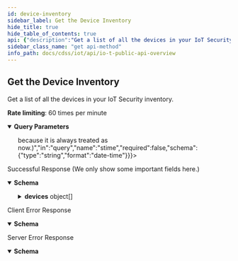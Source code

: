 ```yaml
---
id: device-inventory
sidebar_label: Get the Device Inventory
hide_title: true
hide_table_of_contents: true
api: {"description":"Get a list of all the devices in your IoT Security inventory.\n\n**Rate limiting**: 60 times per minute\n","operationId":"device-inventory","security":[{"X-Key-Id":[],"X-Access-Key":[]}],"tags":["IoT Public API"],"parameters":[{"description":"The customer ID to which the API call is directed","in":"query","name":"customerid","required":true,"schema":{"type":"string"}},{"description":"An optional string that sets the start of a time range for devices to retrieve. This is the time when a device was last active. (It’s unnecessary to set etime=now or etime=<time> because it is always treated as now.)","in":"query","name":"stime","required":false,"schema":{"type":"string","format":"date-time"}},{"description":"An optional integer that sets the number of items to skip","in":"query","name":"offset","required":false,"schema":{"type":"integer"}},{"description":"An optional integer that sets the number of items in one response; that is, in one page. The maximum page length you can set is 1000. The default page length for alerts, devices, and vulnerability instances is 1000. Because of these high default values, we recommend setting the page length to a smaller number, especially for alerts and vulnerabilities.","in":"query","name":"pagelength","required":false,"schema":{"type":"integer"}},{"description":"The return of more device attributes (true) or fewer attributes (false)","in":"query","name":"detail","required":false,"schema":{"type":"string","enum":["true","false"]}},{"description":"The alphanumeric order in which devices are displayed by MAC address. asc indicates an ascending order from smallest tolargest. desc, which is the default, indicates a descending order from largest to smallest.","in":"query","name":"sortdirection","required":false,"schema":{"type":"string","enum":["asc","desc"]}},{"description":"The device attribute to use for sorting. Currently only MAC is supported.","in":"query","name":"sortfield","required":false,"schema":{"type":"string"}},{"description":"Field to filter devices with traffic restricted","in":"query","name":"trafficRestricted","required":false,"schema":{"type":"string","enum":["yes","no"]},"example":"yes"}],"responses":{"200":{"description":"Successful Response (We only show some important fields here.)","content":{"application/json":{"schema":{"type":"object","properties":{"total":{"type":"integer","description":"The number of devices matching the request"},"devices":{"type":"array","description":"An array containing device details","items":{"type":"object","properties":{"deviceid":{"type":"string","description":"The device ID, which IoT Security uses to identify and track a device"},"hostname":{"type":"string","description":"The device hostname"},"category":{"type":"string","description":"The category to which the device belongs"},"profile":{"type":"string","description":"The device profile assigned to the device"},"profile_type":{"type":"string","description":"The type of device profile, such as IoT or Non_IoT"},"profile_vertical":{"type":"string","description":"The industry vertical for the profile such as Medical, IT Devices, and Office"},"ip_address":{"type":"string","description":"The IP address of a device"},"mac_address":{"type":"string","description":"The MAC address of a device"},"risk_score":{"type":"integer","description":"The risk score of a device"},"risk_level":{"type":"string","description":"The risk level of a device. There are four: low, medium, high, and critical"},"last_activity":{"type":"string","format":"date-time","description":"A UTC timestamp for the last detected device activity"},"confidence_score":{"type":"string","description":"The confidence score for device classification"},"tagIdList":{"type":"array","description":"A list of IDs for user- and system-defined tags assigned to a device"},"allTags":{"type":"array","description":"An array of user-defined tags assigned to a device. Each item in the array consists of three attributes: tagType, tagValue, and tagId.","items":{"type":"object","properties":{"tagType":{"type":"string","description":"The key for a user-defined tag"},"tagValue":{"type":"string","description":"The value of the tag key for a user-defined tag"},"tagId":{"type":"string","description":"The ID of a user-defined tag"}}}},"trafficRestricted":{"type":"boolean","description":"Whether traffic restriction is being applied to a device (yes) or not (no)"}}}}}},"examples":{"deviceInventoryResponseExample":{"value":{"total":1,"devices":[{"deviceid":"34:02:86:44:65:36","hostname":"InfusionPump-20","category":"Infusion System","profile":"Sigma Spectrum Infusion System","profile_type":"IoT","profile_vertical":"Medical","ip_address":"192.168.10.121","mac_address":"34:02:86:44:65:36","risk_score":0,"risk_level":"low","last_activity":"2018-05-31T18:39:37.404Z","confidence_score":"90","allTags":[{"tagType":"zzzNoTagTypeABC","tagValue":"special_blocked","tagId":"60f221a219e22f10003a965e"}],"trafficRestriced":true}]}}}}}},"4XX":{"description":"Client Error Response","content":{"application/json":{"schema":{"type":"object","properties":{"code":{"type":"string","description":"STATUS_CODE"},"msg":{"type":"string","description":"GENERAL_MESSAGE"}}},"examples":{"Bad Request":{"value":{"code":400,"msg":"Bad Request. This occurs when an HTTP request contains an invalid query string."}},"Forbidden access":{"value":{"code":403,"msg":"Forbidden access. Either the provided API key is invalid or it does not have the required RBAC permissions to run this API."}},"Too many requests":{"value":{"code":429,"msg":"Too many requests. The number of requests for device details for a single device exceeded the rate limit of 180 queries per minute per tenant."}}}}}},"5XX":{"description":"Server Error Response","content":{"application/json":{"schema":{"type":"object","properties":{"code":{"type":"string","description":"STATUS_CODE"},"msg":{"type":"string","description":"GENERAL_MESSAGE"}}},"examples":{"deviceInventoryResponseExample":{"value":{"code":500,"msg":"Internal server error. A unified status for API communication type errors."}}}}}}},"method":"get","path":"/pub/v4.0/device/list","servers":[{"url":"https://{customer-name}.iot.paloaltonetworks.com"}],"securitySchemes":{"X-Key-Id":{"description":"Your API header requires X-Key-Id for authentication.","type":"apiKey","in":"header","name":"X-Key-Id"},"X-Access-Key":{"description":"Your API header requires X-Key-Key for authentication.","type":"apiKey","in":"header","name":"X-Access-Key"}},"info":{"description":"Please refer [IoT Public API Authentication](/cdss/iot/api/iot-public-api-headers) to know how to get API Key\n","title":"IoT Public API Overview","version":"v4.0","contact":{}},"postman":{"name":"Get the Device Inventory","description":{"content":"Get a list of all the devices in your IoT Security inventory.\n\n**Rate limiting**: 60 times per minute\n","type":"text/plain"},"url":{"path":["pub","v4.0","device","list"],"host":["{{baseUrl}}"],"query":[{"disabled":false,"description":{"content":"(Required) The customer ID to which the API call is directed","type":"text/plain"},"key":"customerid","value":""},{"disabled":false,"description":{"content":"An optional string that sets the start of a time range for devices to retrieve. This is the time when a device was last active. (It’s unnecessary to set etime=now or etime=<time> because it is always treated as now.)","type":"text/plain"},"key":"stime","value":""},{"disabled":false,"description":{"content":"An optional integer that sets the number of items to skip","type":"text/plain"},"key":"offset","value":""},{"disabled":false,"description":{"content":"An optional integer that sets the number of items in one response; that is, in one page. The maximum page length you can set is 1000. The default page length for alerts, devices, and vulnerability instances is 1000. Because of these high default values, we recommend setting the page length to a smaller number, especially for alerts and vulnerabilities.","type":"text/plain"},"key":"pagelength","value":""},{"disabled":false,"description":{"content":"The return of more device attributes (true) or fewer attributes (false)","type":"text/plain"},"key":"detail","value":""},{"disabled":false,"description":{"content":"The alphanumeric order in which devices are displayed by MAC address. asc indicates an ascending order from smallest tolargest. desc, which is the default, indicates a descending order from largest to smallest.","type":"text/plain"},"key":"sortdirection","value":""},{"disabled":false,"description":{"content":"The device attribute to use for sorting. Currently only MAC is supported.","type":"text/plain"},"key":"sortfield","value":""},{"disabled":false,"description":{"content":"Field to filter devices with traffic restricted","type":"text/plain"},"key":"trafficRestricted","value":""}],"variable":[]},"header":[{"key":"Accept","value":"application/json"}],"method":"GET","auth":{"type":"apikey","apikey":[{"type":"any","value":"X-Key-Id","key":"key"},{"type":"any","value":"<API Key>","key":"value"},{"type":"any","value":"header","key":"in"}]}}}
sidebar_class_name: "get api-method"
info_path: docs/cdss/iot/api/io-t-public-api-overview
---
```



## Get the Device Inventory



Get a list of all the devices in your IoT Security inventory.

**Rate limiting**: 60 times per minute


<details style={{"marginBottom":"1rem"}} data-collapsed={false} open={true}><summary style={{}}><strong>Query Parameters</strong></summary><div><ul><ParamsItem className={"paramsItem"} param={{"description":"The customer ID to which the API call is directed","in":"query","name":"customerid","required":true,"schema":{"type":"string"}}}></ParamsItem><ParamsItem className={"paramsItem"} param={{"description":"An optional string that sets the start of a time range for devices to retrieve. This is the time when a device was last active. (It’s unnecessary to set etime=now or etime=<time> because it is always treated as now.)","in":"query","name":"stime","required":false,"schema":{"type":"string","format":"date-time"}}}></ParamsItem><ParamsItem className={"paramsItem"} param={{"description":"An optional integer that sets the number of items to skip","in":"query","name":"offset","required":false,"schema":{"type":"integer"}}}></ParamsItem><ParamsItem className={"paramsItem"} param={{"description":"An optional integer that sets the number of items in one response; that is, in one page. The maximum page length you can set is 1000. The default page length for alerts, devices, and vulnerability instances is 1000. Because of these high default values, we recommend setting the page length to a smaller number, especially for alerts and vulnerabilities.","in":"query","name":"pagelength","required":false,"schema":{"type":"integer"}}}></ParamsItem><ParamsItem className={"paramsItem"} param={{"description":"The return of more device attributes (true) or fewer attributes (false)","in":"query","name":"detail","required":false,"schema":{"type":"string","enum":["true","false"]}}}></ParamsItem><ParamsItem className={"paramsItem"} param={{"description":"The alphanumeric order in which devices are displayed by MAC address. asc indicates an ascending order from smallest tolargest. desc, which is the default, indicates a descending order from largest to smallest.","in":"query","name":"sortdirection","required":false,"schema":{"type":"string","enum":["asc","desc"]}}}></ParamsItem><ParamsItem className={"paramsItem"} param={{"description":"The device attribute to use for sorting. Currently only MAC is supported.","in":"query","name":"sortfield","required":false,"schema":{"type":"string"}}}></ParamsItem><ParamsItem className={"paramsItem"} param={{"description":"Field to filter devices with traffic restricted","in":"query","name":"trafficRestricted","required":false,"schema":{"type":"string","enum":["yes","no"]},"example":"yes"}}></ParamsItem></ul></div></details><div><ApiTabs><TabItem label={"200"} value={"200"}><div>

Successful Response (We only show some important fields here.)

</div><div><MimeTabs groupId={"mime-type"}><TabItem label={"application/json"} value={"application/json"}><SchemaTabs groupId={"schema-tabs"}><TabItem label={"Schema"} value={"Schema"}><details style={{}} data-collapsed={false} open={true}><summary style={{"textAlign":"left"}}><strong>Schema</strong></summary><div style={{"textAlign":"left","marginLeft":"1rem"}}></div><ul style={{"marginLeft":"1rem"}}><SchemaItem collapsible={false} name={"total"} required={false} schemaDescription={"The number of devices matching the request"} schemaName={"integer"} qualifierMessage={undefined} defaultValue={undefined}></SchemaItem><SchemaItem collapsible={true} className={"schemaItem"}><details style={{}}><summary style={{}}><strong>devices</strong><span style={{"opacity":"0.6"}}> object[]</span></summary><div style={{"marginLeft":"1rem"}}><div style={{"marginTop":".5rem","marginBottom":".5rem"}}>

An array containing device details

</div><SchemaItem collapsible={false} name={"deviceid"} required={false} schemaDescription={"The device ID, which IoT Security uses to identify and track a device"} schemaName={"string"} qualifierMessage={undefined} defaultValue={undefined}></SchemaItem><SchemaItem collapsible={false} name={"hostname"} required={false} schemaDescription={"The device hostname"} schemaName={"string"} qualifierMessage={undefined} defaultValue={undefined}></SchemaItem><SchemaItem collapsible={false} name={"category"} required={false} schemaDescription={"The category to which the device belongs"} schemaName={"string"} qualifierMessage={undefined} defaultValue={undefined}></SchemaItem><SchemaItem collapsible={false} name={"profile"} required={false} schemaDescription={"The device profile assigned to the device"} schemaName={"string"} qualifierMessage={undefined} defaultValue={undefined}></SchemaItem><SchemaItem collapsible={false} name={"profile_type"} required={false} schemaDescription={"The type of device profile, such as IoT or Non_IoT"} schemaName={"string"} qualifierMessage={undefined} defaultValue={undefined}></SchemaItem><SchemaItem collapsible={false} name={"profile_vertical"} required={false} schemaDescription={"The industry vertical for the profile such as Medical, IT Devices, and Office"} schemaName={"string"} qualifierMessage={undefined} defaultValue={undefined}></SchemaItem><SchemaItem collapsible={false} name={"ip_address"} required={false} schemaDescription={"The IP address of a device"} schemaName={"string"} qualifierMessage={undefined} defaultValue={undefined}></SchemaItem><SchemaItem collapsible={false} name={"mac_address"} required={false} schemaDescription={"The MAC address of a device"} schemaName={"string"} qualifierMessage={undefined} defaultValue={undefined}></SchemaItem><SchemaItem collapsible={false} name={"risk_score"} required={false} schemaDescription={"The risk score of a device"} schemaName={"integer"} qualifierMessage={undefined} defaultValue={undefined}></SchemaItem><SchemaItem collapsible={false} name={"risk_level"} required={false} schemaDescription={"The risk level of a device. There are four: low, medium, high, and critical"} schemaName={"string"} qualifierMessage={undefined} defaultValue={undefined}></SchemaItem><SchemaItem collapsible={false} name={"last_activity"} required={false} schemaDescription={"A UTC timestamp for the last detected device activity"} schemaName={"date-time"} qualifierMessage={undefined} defaultValue={undefined}></SchemaItem><SchemaItem collapsible={false} name={"confidence_score"} required={false} schemaDescription={"The confidence score for device classification"} schemaName={"string"} qualifierMessage={undefined} defaultValue={undefined}></SchemaItem><SchemaItem collapsible={false} name={"tagIdList"} required={false} schemaDescription={"A list of IDs for user- and system-defined tags assigned to a device"} schemaName={"array"} qualifierMessage={undefined} defaultValue={undefined}></SchemaItem><SchemaItem collapsible={true} className={"schemaItem"}><details style={{}}><summary style={{}}><strong>allTags</strong><span style={{"opacity":"0.6"}}> object[]</span></summary><div style={{"marginLeft":"1rem"}}><div style={{"marginTop":".5rem","marginBottom":".5rem"}}>

An array of user-defined tags assigned to a device. Each item in the array consists of three attributes: tagType, tagValue, and tagId.

</div><SchemaItem collapsible={false} name={"tagType"} required={false} schemaDescription={"The key for a user-defined tag"} schemaName={"string"} qualifierMessage={undefined} defaultValue={undefined}></SchemaItem><SchemaItem collapsible={false} name={"tagValue"} required={false} schemaDescription={"The value of the tag key for a user-defined tag"} schemaName={"string"} qualifierMessage={undefined} defaultValue={undefined}></SchemaItem><SchemaItem collapsible={false} name={"tagId"} required={false} schemaDescription={"The ID of a user-defined tag"} schemaName={"string"} qualifierMessage={undefined} defaultValue={undefined}></SchemaItem></div></details></SchemaItem><SchemaItem collapsible={false} name={"trafficRestricted"} required={false} schemaDescription={"Whether traffic restriction is being applied to a device (yes) or not (no)"} schemaName={"boolean"} qualifierMessage={undefined} defaultValue={undefined}></SchemaItem></div></details></SchemaItem></ul></details></TabItem><TabItem label={"Example (from schema)"} value={"Example (from schema)"}><ResponseSamples responseExample={"{\n  \"total\": 0,\n  \"devices\": [\n    {\n      \"deviceid\": \"string\",\n      \"hostname\": \"string\",\n      \"category\": \"string\",\n      \"profile\": \"string\",\n      \"profile_type\": \"string\",\n      \"profile_vertical\": \"string\",\n      \"ip_address\": \"string\",\n      \"mac_address\": \"string\",\n      \"risk_score\": 0,\n      \"risk_level\": \"string\",\n      \"last_activity\": \"2022-09-06\",\n      \"confidence_score\": \"string\",\n      \"tagIdList\": [\n        null\n      ],\n      \"allTags\": [\n        {\n          \"tagType\": \"string\",\n          \"tagValue\": \"string\",\n          \"tagId\": \"string\"\n        }\n      ],\n      \"trafficRestricted\": true\n    }\n  ]\n}"} language={"json"}></ResponseSamples></TabItem><TabItem label={"Device Inventory Response Example"} value={"Device Inventory Response Example"}><ResponseSamples responseExample={"{\n  \"total\": 1,\n  \"devices\": [\n    {\n      \"deviceid\": \"34:02:86:44:65:36\",\n      \"hostname\": \"InfusionPump-20\",\n      \"category\": \"Infusion System\",\n      \"profile\": \"Sigma Spectrum Infusion System\",\n      \"profile_type\": \"IoT\",\n      \"profile_vertical\": \"Medical\",\n      \"ip_address\": \"192.168.10.121\",\n      \"mac_address\": \"34:02:86:44:65:36\",\n      \"risk_score\": 0,\n      \"risk_level\": \"low\",\n      \"last_activity\": \"2018-05-31T18:39:37.404Z\",\n      \"confidence_score\": \"90\",\n      \"allTags\": [\n        {\n          \"tagType\": \"zzzNoTagTypeABC\",\n          \"tagValue\": \"special_blocked\",\n          \"tagId\": \"60f221a219e22f10003a965e\"\n        }\n      ],\n      \"trafficRestriced\": true\n    }\n  ]\n}"} language={"json"}></ResponseSamples></TabItem></SchemaTabs></TabItem></MimeTabs></div></TabItem><TabItem label={"4XX"} value={"4XX"}><div>

Client Error Response

</div><div><MimeTabs groupId={"mime-type"}><TabItem label={"application/json"} value={"application/json"}><SchemaTabs groupId={"schema-tabs"}><TabItem label={"Schema"} value={"Schema"}><details style={{}} data-collapsed={false} open={true}><summary style={{"textAlign":"left"}}><strong>Schema</strong></summary><div style={{"textAlign":"left","marginLeft":"1rem"}}></div><ul style={{"marginLeft":"1rem"}}><SchemaItem collapsible={false} name={"code"} required={false} schemaDescription={"STATUS_CODE"} schemaName={"string"} qualifierMessage={undefined} defaultValue={undefined}></SchemaItem><SchemaItem collapsible={false} name={"msg"} required={false} schemaDescription={"GENERAL_MESSAGE"} schemaName={"string"} qualifierMessage={undefined} defaultValue={undefined}></SchemaItem></ul></details></TabItem><TabItem label={"Example (from schema)"} value={"Example (from schema)"}><ResponseSamples responseExample={"{\n  \"code\": \"string\",\n  \"msg\": \"string\"\n}"} language={"json"}></ResponseSamples></TabItem><TabItem label={" Bad  Request"} value={" Bad  Request"}><ResponseSamples responseExample={"{\n  \"code\": 400,\n  \"msg\": \"Bad Request. This occurs when an HTTP request contains an invalid query string.\"\n}"} language={"json"}></ResponseSamples></TabItem><TabItem label={" Forbidden access"} value={" Forbidden access"}><ResponseSamples responseExample={"{\n  \"code\": 403,\n  \"msg\": \"Forbidden access. Either the provided API key is invalid or it does not have the required RBAC permissions to run this API.\"\n}"} language={"json"}></ResponseSamples></TabItem><TabItem label={" Too many requests"} value={" Too many requests"}><ResponseSamples responseExample={"{\n  \"code\": 429,\n  \"msg\": \"Too many requests. The number of requests for device details for a single device exceeded the rate limit of 180 queries per minute per tenant.\"\n}"} language={"json"}></ResponseSamples></TabItem></SchemaTabs></TabItem></MimeTabs></div></TabItem><TabItem label={"5XX"} value={"5XX"}><div>

Server Error Response

</div><div><MimeTabs groupId={"mime-type"}><TabItem label={"application/json"} value={"application/json"}><SchemaTabs groupId={"schema-tabs"}><TabItem label={"Schema"} value={"Schema"}><details style={{}} data-collapsed={false} open={true}><summary style={{"textAlign":"left"}}><strong>Schema</strong></summary><div style={{"textAlign":"left","marginLeft":"1rem"}}></div><ul style={{"marginLeft":"1rem"}}><SchemaItem collapsible={false} name={"code"} required={false} schemaDescription={"STATUS_CODE"} schemaName={"string"} qualifierMessage={undefined} defaultValue={undefined}></SchemaItem><SchemaItem collapsible={false} name={"msg"} required={false} schemaDescription={"GENERAL_MESSAGE"} schemaName={"string"} qualifierMessage={undefined} defaultValue={undefined}></SchemaItem></ul></details></TabItem><TabItem label={"Example (from schema)"} value={"Example (from schema)"}><ResponseSamples responseExample={"{\n  \"code\": \"string\",\n  \"msg\": \"string\"\n}"} language={"json"}></ResponseSamples></TabItem><TabItem label={"Device Inventory Response Example"} value={"Device Inventory Response Example"}><ResponseSamples responseExample={"{\n  \"code\": 500,\n  \"msg\": \"Internal server error. A unified status for API communication type errors.\"\n}"} language={"json"}></ResponseSamples></TabItem></SchemaTabs></TabItem></MimeTabs></div></TabItem></ApiTabs></div>
      